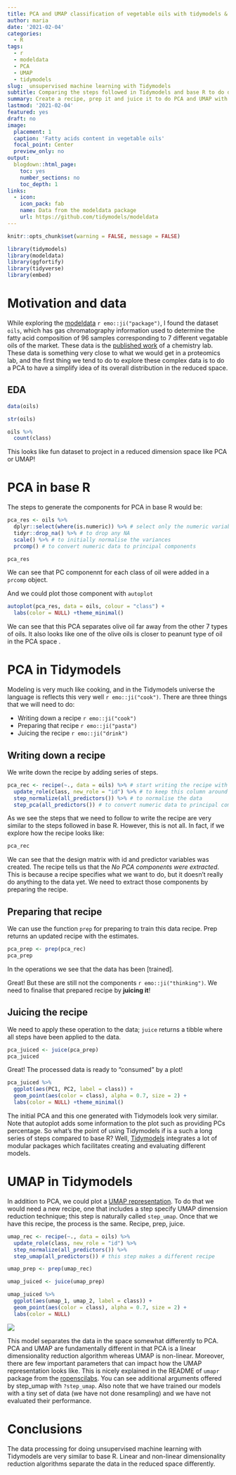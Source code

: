 ```yaml
---
title: PCA and UMAP classification of vegetable oils with tidymodels & base R 
author: maria
date: '2021-02-04'
categories:
  - R
tags:
  - r
  - modeldata
  - PCA
  - UMAP
  - tidymodels
slug:  unsupervised machine learning with Tidymodels
subtitle: Comparing the steps followed in Tidymodels and base R to do dimensionality reduction.
summary: Create a recipe, prep it and juice it to do PCA and UMAP with Tidymodels.
lastmod: '2021-02-04'
featured: yes
draft: no
image:
  placement: 1
  caption: 'Fatty acids content in vegetable oils'
  focal_point: Center
  preview_only: no
output:
  blogdown::html_page:
    toc: yes
    number_sections: no
    toc_depth: 1
links:
  - icon: 
    icon_pack: fab
    name: Data from the modeldata package 
    url: https://github.com/tidymodels/modeldata
---
```


```r
knitr::opts_chunk$set(warning = FALSE, message = FALSE)
```

```r
library(tidymodels)
library(modeldata)
library(ggfortify)
library(tidyverse)
library(embed)
```

# Motivation and data

While exploring the [modeldata](https://github.com/tidymodels/modeldata) `r emo::ji("package")`, I found the dataset `oils`, which has gas chromatography information used to determine the fatty acid composition of 96 samples corresponding to 7 different vegatable oils of the market. These data is the [published work](https://www.sciencedirect.com/science/article/abs/pii/S0169743904001200) of a chemistry lab. These data is something very close to what we would get in a proteomics lab, and the first thing we tend to do to explore these complex data is to do a PCA to have a simplify idea of its overall distribution in the reduced space. 

## EDA

```r
data(oils)
```

```r
str(oils)
```

```r
oils %>%
  count(class)
```
This looks like fun dataset to project in a reduced dimension space like PCA or UMAP!

# PCA in base R

The steps to generate the components for PCA in base R would be:
```r
pca_res <- oils %>%
  dplyr::select(where(is.numeric)) %>% # select only the numeric variables
  tidyr::drop_na() %>% # to drop any NA
  scale() %>% # to initially normalise the variances
  prcomp() # to convert numeric data to principal components
```

```r
pca_res
```
We can see that PC componennt for each class of oil were added in a `prcomp` object.

And we could plot those component with `autoplot`
```r
autoplot(pca_res, data = oils, colour = "class") +
  labs(color = NULL) +theme_minimal()
```
We can see that this PCA separates olive oil far away from the other 7 types of oils. It also looks like one of the olive oils is closer to peanunt type of oil in the PCA space . 

# PCA in Tidymodels

Modeling is very much like cooking, and in the Tidymodels universe the language is reflects this very well `r emo::ji("cook")`. There are three things that we will need to do:

- Writing down a recipe `r emo::ji("cook")`
- Preparing that recipe `r emo::ji("pasta")`
- Juicing the recipe `r emo::ji("drink")`

## Writing down a recipe

We write down the recipe by adding series of steps. 
```r
pca_rec <- recipe(~., data = oils) %>% # start writing the recipe with all the data
  update_role(class, new_role = "id") %>% # to keep this column around but not include it in the model
  step_normalize(all_predictors()) %>% # to normalise the data
  step_pca(all_predictors()) # to convert numeric data to principal components
```
As we see the steps that we need to follow to write the recipe are very similar to the steps followed in base R. 
However, this is not all. In fact, if we explore how the recipe looks like:
```r
pca_rec
```
We can see that the design matrix with id and predictor variables was created. The recipe tells us that the   _No PCA components were extracted_. This is because a recipe specifies what we want to do, but it doesn't really do anything to the data yet. We need to extract those components by preparing the recipe.

## Preparing that recipe
We can use the function `prep` for preparing to train this data recipe. Prep returns an updated recipe with the estimates.
```r
pca_prep <- prep(pca_rec)
pca_prep
```
In the operations we see that the data has been [trained].

Great! But these are still not the components `r emo::ji("thinking")`. We need to finalise that prepared recipe by __juicing it__! 

## Juicing the recipe

We need to apply these operation to the data; `juice` returns a tibble where all steps have been applied to the data.

```r
pca_juiced <- juice(pca_prep)
pca_juiced
```
Great! The processed data is ready to "consumed" by a plot! 

```r
pca_juiced %>%
  ggplot(aes(PC1, PC2, label = class)) +
  geom_point(aes(color = class), alpha = 0.7, size = 2) +
  labs(color = NULL) +theme_minimal()
```

The initial PCA and this one generated with Tidymodels look very similar. Note that autoplot adds some information to the plot such as providing PCs percentage. So what's the point of using Tidymodels if is a such a long series of steps compared to base R? Well, [Tidymodels](https://www.tidymodels.org/) integrates a lot of modular packages which facilitates creating and evaluating different models.

# UMAP in Tidymodels

In addition to PCA, we could  plot a [UMAP representation](https://umap-learn.readthedocs.io/en/latest/). To do that we would need a new recipe, one that includes a step specify UMAP dimension reduction technique; this step is naturally called `step_umap`. Once that we have this recipe, the process is the same. Recipe, prep, juice. 

```r
umap_rec <- recipe(~., data = oils) %>%
  update_role(class, new_role = "id") %>%
  step_normalize(all_predictors()) %>%
  step_umap(all_predictors()) # this step makes a different recipe 
```

```r
umap_prep <- prep(umap_rec)
```

```r
umap_juiced <- juice(umap_prep)
```

```r
umap_juiced %>%
  ggplot(aes(umap_1, umap_2, label = class)) +
  geom_point(aes(color = class), alpha = 0.7, size = 2) +
  labs(color = NULL)
```
![](/Users/dermit01/Documents/mariadermit/content/en/post/2021-02-05-PCA_UMAP_tidymodels/featured2.jpg)

This model separates the data in the space somewhat differently to PCA. PCA and UMAP are fundamentally different in that  PCA is a linear dimensionality reduction algorithm whereas UMAP is non-linear. Moreover, there are few important parameters that can impact how the UMAP representation looks like. This is  nicely explained in the README of `umapr` package from the [ropenscilabs](https://github.com/ropenscilabs/umapr). You can see additional arguments offered by step_umap with `?step_umap`. Also note that we have trained our models with a tiny set of data (we have not done resampling) and we have not evaluated their performance.

# Conclusions
The data processing for doing unsupervised machine learning with Tidymodels are very similar to base R. Linear and non-linear dimensionality reduction algorithms separate the data in the reduced space differently. 
